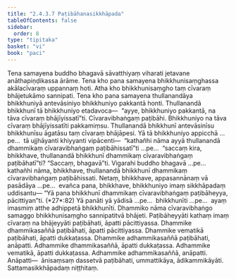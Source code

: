 ```yaml
---
title: "2.4.3.7 Paṭibāhanasikkhāpada"
tableOfContents: false
sidebar:
  order: 8
type: "tipitaka"
basket: "vi"
book: "paci"
---
```



<DynamicBreadcrumb />

<Division number="911" book="paci" bookNo="2" page="373">

<Paragraph number="2842" book="paci">
Tena samayena buddho bhagavā sāvatthiyaṃ viharati jetavane anāthapiṇḍikassa ārāme. Tena kho pana samayena bhikkhunisaṃghassa akālacīvaraṃ uppannaṃ hoti. Atha kho bhikkhunisaṃgho taṃ cīvaraṃ bhājetukāmo sannipati. Tena kho pana samayena thullanandāya bhikkhuniyā antevāsiniyo bhikkhuniyo pakkantā honti. Thullanandā bhikkhunī tā bhikkhuniyo etadavoca—  “ayye, bhikkhuniyo pakkantā, na tāva cīvaraṃ bhājīyissatī”ti. Cīvaravibhaṅgaṃ paṭibāhi. Bhikkhuniyo na tāva cīvaraṃ bhājīyissatīti pakkamiṃsu. Thullanandā bhikkhunī antevāsinīsu bhikkhunīsu āgatāsu taṃ cīvaraṃ bhājāpesi.
</Paragraph>

<Paragraph number="2843" book="paci">
Yā tā bhikkhuniyo appicchā …pe…  tā ujjhāyanti khiyyanti vipācenti—  “kathañhi nāma ayyā thullanandā dhammikaṃ cīvaravibhaṅgaṃ paṭibāhissatī”ti …pe…  “saccaṃ kira, bhikkhave, thullanandā bhikkhunī dhammikaṃ cīvaravibhaṅgaṃ paṭibāhatī”ti? “Saccaṃ, bhagavā”ti. Vigarahi buddho bhagavā …pe…  kathañhi nāma, bhikkhave, thullanandā bhikkhunī dhammikaṃ cīvaravibhaṅgaṃ paṭibāhissati. Netaṃ, bhikkhave, appasannānaṃ vā pasādāya …pe…  evañca pana, bhikkhave, bhikkhuniyo imaṃ sikkhāpadaṃ uddisantu—
</Paragraph>

</Division>
<Division number="912" book="paci" bookNo="2" page="373">

<Paragraph number="2844" book="paci">
<Emphasis>“Yā pana bhikkhunī dhammikaṃ cīvaravibhaṅgaṃ</Emphasis> <Emphasis>paṭibāheyya, pācittiyan”</Emphasis>ti. (*27*:<Emphasis>82</Emphasis>)
</Paragraph>

</Division>
<Division number="913" book="paci" bookNo="2" page="373">

<Paragraph number="2845" book="paci">
<Emphasis>Yā panā</Emphasis>ti yā yādisā …pe…  <Emphasis>bhikkhunī</Emphasis>ti …pe…  ayaṃ imasmiṃ atthe adhippetā bhikkhunīti.
</Paragraph>

<Paragraph number="2846" book="paci">
<Emphasis>Dhammiko</Emphasis> nāma cīvaravibhaṅgo samaggo bhikkhunisaṃgho sannipatitvā bhājeti.
</Paragraph>

<Paragraph number="2847" book="paci">
<Emphasis>Paṭibāheyyā</Emphasis>ti kathaṃ imaṃ cīvaraṃ na bhājeyyāti paṭibāhati, āpatti pācittiyassa.
</Paragraph>

</Division>
<Division number="914" book="paci" bookNo="2" page="374">

<Paragraph number="2848" book="paci">
Dhammike dhammikasaññā paṭibāhati, āpatti pācittiyassa. Dhammike vematikā paṭibāhati, āpatti dukkaṭassa. Dhammike adhammikasaññā paṭibāhati, anāpatti. Adhammike dhammikasaññā, āpatti dukkaṭassa. Adhammike vematikā, āpatti dukkaṭassa. Adhammike adhammikasaññā, anāpatti.
</Paragraph>

</Division>
<Division number="915" book="paci" bookNo="2" page="374">

<Paragraph number="2849" book="paci">
Anāpatti—  ānisaṃsaṃ dassetvā paṭibāhati, ummattikāya, ādikammikāyāti.

</Paragraph>
</Division>

<Paragraph number="2850" type="center" book="paci">
Sattamasikkhāpadaṃ niṭṭhitaṃ.
</Paragraph>